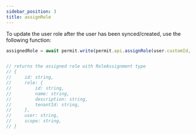 ```yaml
---
sidebar_position: 3
title: assignRole
---
```


To update the user role after the user has been synced/created, use the following function:

```js
assignedRole = await permit.write(permit.api.assignRole(user.customId, Role.key, Tenant.key));


// returns the assigned role with RoleAssignment type
// {
//     id: string,
//     role: {
//         id: string,
//         name: string,
//         description: string,
//         tenantId: string,
//     },
//     user: string,
//     scope: string,
// }
```
